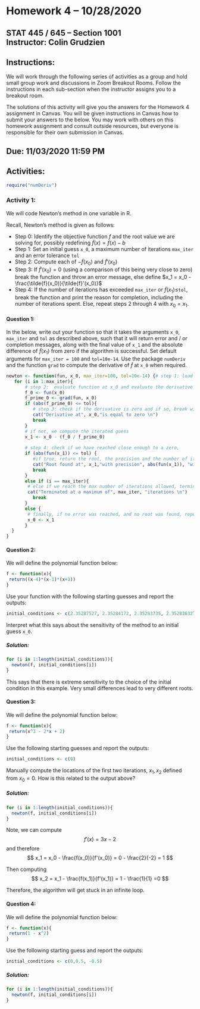 # Homework 4 -- 10/28/2020

## STAT 445 / 645 -- Section 1001 <br> Instructor: Colin Grudzien<br>

## Instructions:
We will work through the following series of activities as a group and hold small group work and discussions in Zoom Breakout Rooms.  Follow the instructions in each sub-section when the instructor assigns you to a breakout room.

The solutions of this activity will give you the answers for the Homework 4 assignment in Canvas. You will be given instructions in Canvas how to submit your answers to the below.  You may work with others on this homework assignment and consult outside resources, but everyone is responsible for their own submission in Canvas.


## Due: 11/03/2020 11:59 PM

## Activities:

```r
require("numDeriv")
```

### Activity 1:

We will code Newton's method in one variable in R.

Recall, Newton's method is given as follows:

* Step 0: Identify the objective function $f$ and the root value we are solving for, possibly redefining $\tilde{f}(x) = f(x) - b$
* Step 1: Set an initial guess `x_0`, a maximum number of iterations `max_iter` and an error tolerance `tol`
* Step 2: Compute each of $-\tilde{f}(x_0)$ and $\tilde{f}'(x_0)$
* Step 3: If $\tilde{f}'(x_0)=0$  (using a comparison of this being very close to zero) break the function and throw an error message, else define $x_1 = x_0 - \frac{\tilde{f}(x_0)}{\tilde{f}'(x_0)}$
* Step 4: If the number of iterations has exceeded `max_iter` or $\tilde{f}(x_1) \leq$`tol`, break the function and print the reason for completion, including the number of iterations spent.  Else, repeat steps 2 through 4 with $x_0 = x_1$.


#### Question 1:

In the below, write out your function so that it takes the arguments `x_0`, `max_iter` and `tol` as described above, such that it will return error and / or completion messages, along with the final value of `x_1` and the absolute difference of $\tilde{f}(x_1)$ from zero if the algorithm is successful.  Set default arguments for `max_iter = 100` and `tol=10e-14`.  Use the package `numDeriv` and the function `grad` to compute the derivative of $\tilde{f}$ at `x_0` when required.

```r
newton <- function(fun, x_0, max_iter=100, tol=10e-14) {# step 1: load function, initial guess and parameters
   for (i in 1:max_iter){
       # step 2:  evaluate function at x_0 and evaluate the derivative at x_0
       f_0 <- fun(x_0) 
       f_prime_0 <- grad(fun, x_0) 
       if (abs(f_prime_0) <= tol){ 
          # step 3: check if the derivative is zero and if so, break with error message
          cat("Derivative at", x_0,"is equal to zero \n")
          break
       }
       # if not, we compute the iterated guess
       x_1 <- x_0 - (f_0 / f_prime_0)
       
       # step 4: check if we have reached close enough to a zero,
       if (abs(fun(x_1)) <= tol) {
          #if true, return the root, the precision and the number of iterations
          cat("Root found at", x_1,"with precision", abs(fun(x_1)), "with", i, "iterations taken \n")
          break
       }
       else if (i == max_iter){
        # else if we reach the max number of iterations allowed, terminate with error message
        cat("Terminated at a maximum of", max_iter, "iterations \n")
          break
       }
       else {
        # finally, if no error was reached, and no root was found, repeat with a new initial guess at x_1
        x_0 <- x_1  
       }
  }
}
```

#### Question 2:
We will define the polynomial function below:
```r
f <- function(x){
 return((x-4)*(x-1)*(x+3))  
}
```

Use your function with the following starting guesses and report the outputs:
```r
initial_conditions <- c(2.35287527, 2.35284172, 2.35283735, 2.352836327, 2.352836323)
```


Interpret what this says about the sensitivity of the method to an initial guess `x_0`.

##### Solution:
```r
for (i in 1:length(initial_conditions)){
  newton(f, initial_conditions[i])
}
```

This says that there is extreme sensitivity to the choice of the initial condition in this example.  Very small differences lead to very different roots.

#### Question 3:
We will define the polynomial function below:
```r
f <- function(x){
 return(x^3 - 2*x + 2)  
}
```

Use the following starting guesses and report the outputs:
```r
initial_conditions <- c(0)
```

Manually compute the locations of the first two iterations, $x_1,x_2$ defined from $x_0=0$.  How is this related to the output above?

##### Solution:
```r
for (i in 1:length(initial_conditions)){
  newton(f, initial_conditions[i])
}
```

Note, we can compute
$$f'(x) = 3x - 2$$ 
and therefore
$$
x_1 = x_0 - \frac{f(x_0)}{f'(x_0)} = 0 - \frac{2}{-2} = 1
$$

Then computing
$$
x_2 = x_1 - \frac{f(x_1)}{f'(x_1)} = 1 - \frac{1}{1} =0
$$

Therefore, the algorithm will get stuck in an infinite loop.

#### Question 4:
We will define the polynomial function below:
```r
f <- function(x){
 return(1 - x^2)  
}
```

Use the following starting guess and report the outputs:
```r
initial_conditions <- c(0,0.5, -0.5)
```

##### Solution:
```r
for (i in 1:length(initial_conditions)){
  newton(f, initial_conditions[i])
}
```